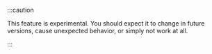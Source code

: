 :::caution

This feature is experimental. You should expect it to change in future versions,
cause unexpected behavior, or simply not work at all.

:::
